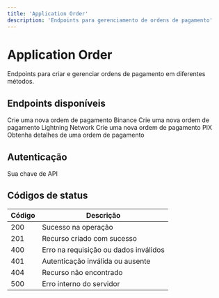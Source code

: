 ```yaml
---
title: 'Application Order'
description: 'Endpoints para gerenciamento de ordens de pagamento'
---
```


# Application Order

Endpoints para criar e gerenciar ordens de pagamento em diferentes métodos.

## Endpoints disponíveis

<CardGroup cols={2}>
  <Card
    title="Criar Ordem Binance"
    icon="b"
    href="/api-reference/endpoint/order/create-binance"
  >
    Crie uma nova ordem de pagamento Binance
  </Card>
  <Card
    title="Criar Ordem Lightning"
    icon="bolt"
    href="/api-reference/endpoint/order/create-lightning"
  >
    Crie uma nova ordem de pagamento Lightning Network
  </Card>
  <Card
    title="Criar Ordem PIX"
    icon="qrcode"
    href="/api-reference/endpoint/order/create-pix"
  >
    Crie uma nova ordem de pagamento PIX
  </Card>
  <Card
    title="Consultar Ordem"
    icon="magnifying-glass"
    href="/api-reference/endpoint/order/get-order"
  >
    Obtenha detalhes de uma ordem de pagamento
  </Card>
</CardGroup>

## Autenticação

<ParamField header="X-App-ID" type="string" required>
  Sua chave de API
</ParamField>

## Códigos de status

| Código | Descrição |
|--------|-----------|
| 200 | Sucesso na operação |
| 201 | Recurso criado com sucesso |
| 400 | Erro na requisição ou dados inválidos |
| 401 | Autenticação inválida ou ausente |
| 404 | Recurso não encontrado |
| 500 | Erro interno do servidor | 
